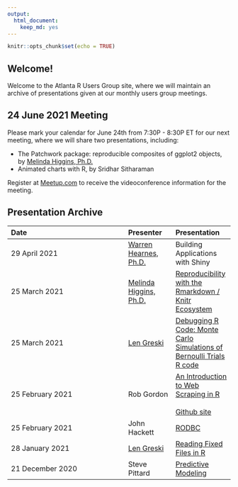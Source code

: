 ```yaml
---
output: 
  html_document: 
    keep_md: yes
---
```


```r
knitr::opts_chunk$set(echo = TRUE)
```

## Welcome!

Welcome to the Atlanta R Users Group site, where we will maintain an archive of presentations given at our monthly users group meetings. 

## 24 June 2021 Meeting

Please mark your calendar for June 24th from 7:30P - 8:30P ET for our next meeting, where we will share two presentations, including:

* The Patchwork package: reproducible composites of ggplot2 objects, by [Melinda Higgins, Ph.D.](http://bit.ly/3eYC7XL)
* Animated charts with R, by Sridhar Sitharaman 

Register at [Meetup.com](https://bit.ly/3q0EYTB) to receive the videoconference information for the meeting. 

## Presentation Archive

|Date|Presenter|Presentation|
|:---------|:---|:---- |
|29 April 2021|[Warren Hearnes, Ph.D.](https://bit.ly/3zor6Xs)|Building Applications with Shiny|
|25 March 2021|[Melinda Higgins, Ph.D.](http://bit.ly/3eYC7XL)|[Reproducibility with the Rmarkdown / Knitr Ecosystem](https://bit.ly/3cmtWmo)|
|25 March 2021|[Len Greski](https://bit.ly/3kPEgpf)|[Debugging R Code: Monte Carlo Simulations of Bernoulli Trials](https://bit.ly/3damdqV)<br>[R code](https://bit.ly/3feEEgO)|
|25 February 2021|Rob Gordon|[An Introduction to Web Scraping in R](http://bit.ly/3qWogUR)<br><br> [Github site](http://bit.ly/3uJ3x9E)|
|25 February 2021|John Hackett|[RODBC](http://bit.ly/3dMPppD)|
|28 January 2021|[Len Greski](https://bit.ly/3kPEgpf)|[Reading Fixed Files in R](https://bit.ly/2ZgadgR)|
|21 December 2020| Steve Pittard|[Predictive Modeling](http://bit.ly/3qp2IA7)|







